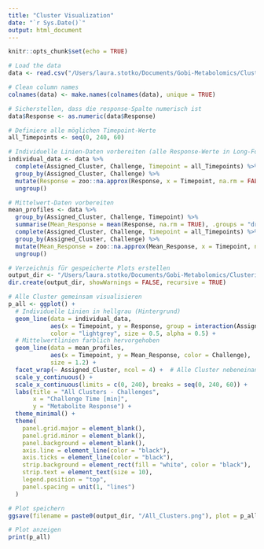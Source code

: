 ```yaml
---
title: "Cluster Visualization"
date: "`r Sys.Date()`"
output: html_document
---
```


```r
knitr::opts_chunk$set(echo = TRUE)
```

```r
# Load the data
data <- read.csv("/Users/laura.stotko/Documents/Gobi-Metabolomics/Clustering/mfuzz_clusters_by_challenge_with_time_respone.csv")

# Clean column names
colnames(data) <- make.names(colnames(data), unique = TRUE)

# Sicherstellen, dass die response-Spalte numerisch ist
data$Response <- as.numeric(data$Response)

# Definiere alle möglichen Timepoint-Werte
all_Timepoints <- seq(0, 240, 60)

# Individuelle Linien-Daten vorbereiten (alle Response-Werte in Long-Format bringen)
individual_data <- data %>%
  complete(Assigned_Cluster, Challenge, Timepoint = all_Timepoints) %>% # Fehlende Zeitpunkte auffüllen
  group_by(Assigned_Cluster, Challenge) %>%
  mutate(Response = zoo::na.approx(Response, x = Timepoint, na.rm = FALSE)) %>%
  ungroup()

# Mittelwert-Daten vorbereiten
mean_profiles <- data %>%
  group_by(Assigned_Cluster, Challenge, Timepoint) %>%
  summarise(Mean_Response = mean(Response, na.rm = TRUE), .groups = "drop") %>%
  complete(Assigned_Cluster, Challenge, Timepoint = all_Timepoints) %>% # Fehlende Zeitpunkte auffüllen
  group_by(Assigned_Cluster, Challenge) %>%
  mutate(Mean_Response = zoo::na.approx(Mean_Response, x = Timepoint, na.rm = FALSE)) %>%
  ungroup()

# Verzeichnis für gespeicherte Plots erstellen
output_dir <- "/Users/laura.stotko/Documents/Gobi-Metabolomics/Clustering/Plots"
dir.create(output_dir, showWarnings = FALSE, recursive = TRUE)

# Alle Cluster gemeinsam visualisieren
p_all <- ggplot() +
  # Individuelle Linien in hellgrau (Hintergrund)
  geom_line(data = individual_data, 
            aes(x = Timepoint, y = Response, group = interaction(Assigned_Cluster, Challenge)), 
            color = "lightgrey", size = 0.5, alpha = 0.5) +
  # Mittelwertlinien farblich hervorgehoben
  geom_line(data = mean_profiles, 
            aes(x = Timepoint, y = Mean_Response, color = Challenge), 
            size = 1.2) +
  facet_wrap(~ Assigned_Cluster, ncol = 4) +  # Alle Cluster nebeneinander anzeigen
  scale_y_continuous() +
  scale_x_continuous(limits = c(0, 240), breaks = seq(0, 240, 60)) +
  labs(title = "All Clusters - Challenges",
       x = "Challenge Time [min]", 
       y = "Metabolite Response") +
  theme_minimal() +
  theme(
    panel.grid.major = element_blank(),
    panel.grid.minor = element_blank(),
    panel.background = element_blank(),
    axis.line = element_line(color = "black"),
    axis.ticks = element_line(color = "black"),
    strip.background = element_rect(fill = "white", color = "black"),
    strip.text = element_text(size = 10),
    legend.position = "top",
    panel.spacing = unit(1, "lines")
  )

# Plot speichern
ggsave(filename = paste0(output_dir, "/All_Clusters.png"), plot = p_all, width = 16, height = 8)

# Plot anzeigen
print(p_all)

```




